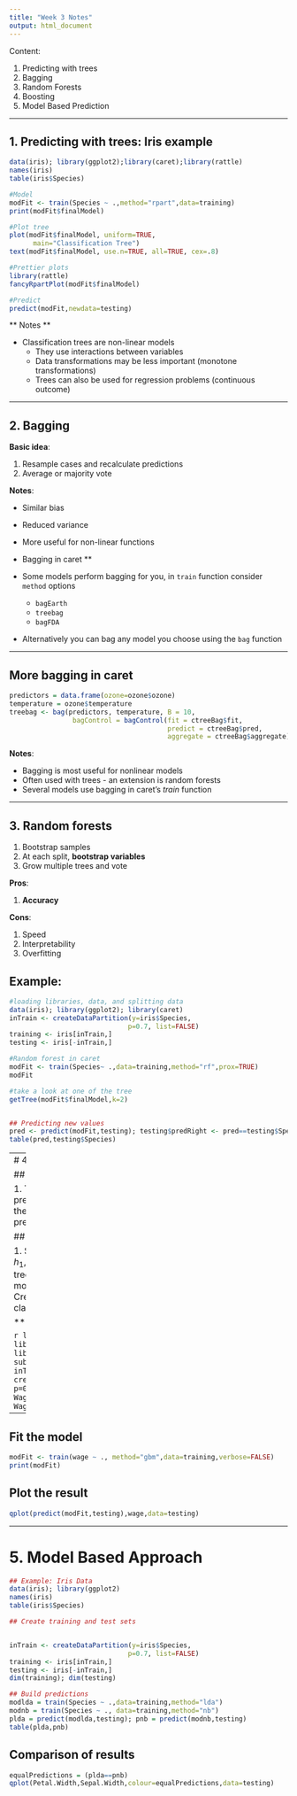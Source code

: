 ```yaml
---
title: "Week 3 Notes"
output: html_document
---
```

Content:

1. Predicting with trees
2. Bagging
3. Random Forests
4. Boosting
5. Model Based Prediction

---


## 1. Predicting with trees: Iris example
```r
data(iris); library(ggplot2);library(caret);library(rattle)
names(iris)
table(iris$Species)

#Model
modFit <- train(Species ~ .,method="rpart",data=training)
print(modFit$finalModel)

#Plot tree
plot(modFit$finalModel, uniform=TRUE, 
      main="Classification Tree")
text(modFit$finalModel, use.n=TRUE, all=TRUE, cex=.8)

#Prettier plots
library(rattle)
fancyRpartPlot(modFit$finalModel)

#Predict
predict(modFit,newdata=testing)
```

** Notes **

* Classification trees are non-linear models
  * They use interactions between variables
  * Data transformations may be less important (monotone transformations)
  * Trees can also be used for regression problems (continuous outcome)
  
---


## 2. Bagging

__Basic idea__: 

1. Resample cases and recalculate predictions
2. Average or majority vote

__Notes__:

* Similar bias 
* Reduced variance
* More useful for non-linear functions

* Bagging in caret ** 

* Some models perform bagging for you, in `train` function consider `method` options 
  * `bagEarth` 
  * `treebag`
  * `bagFDA`
* Alternatively you can bag any model you choose using the `bag` function

---

## More bagging in caret

```r
predictors = data.frame(ozone=ozone$ozone)
temperature = ozone$temperature
treebag <- bag(predictors, temperature, B = 10,
                bagControl = bagControl(fit = ctreeBag$fit,
                                        predict = ctreeBag$pred,
                                        aggregate = ctreeBag$aggregate))
```


__Notes__:

* Bagging is most useful for nonlinear models
* Often used with trees - an extension is random forests
* Several models use bagging in caret's _train_ function


---


## 3. Random forests

1. Bootstrap samples
2. At each split, **bootstrap variables**
3. Grow multiple trees and vote

__Pros__:

1. **Accuracy**

__Cons__:

1. Speed
2. Interpretability
3. Overfitting

## Example:

```r
#loading libraries, data, and splitting data
data(iris); library(ggplot2); library(caret)
inTrain <- createDataPartition(y=iris$Species,
                              p=0.7, list=FALSE)
training <- iris[inTrain,]
testing <- iris[-inTrain,]

#Random forest in caret
modFit <- train(Species~ .,data=training,method="rf",prox=TRUE)
modFit

#take a look at one of the tree
getTree(modFit$finalModel,k=2)


## Predicting new values
pred <- predict(modFit,testing); testing$predRight <- pred==testing$Species
table(pred,testing$Species)
```

---
# 4. Boosting

## Basic idea

1. Take lots of (possibly) weak predictors
2. Weight them and add them up
3. Get a stronger predictor


## Basic idea behind boosting

1. Start with a set of classifiers $h_1,\ldots,h_k$
  * Examples: All possible trees, all possible regression models, all possible cutoffs.
2. Create a classifier that combines classification


** Wage Example **

```r
library(ISLR); data(Wage); library(ggplot2); library(caret);
Wage <- subset(Wage,select=-c(logwage))
inTrain <- createDataPartition(y=Wage$wage,
                              p=0.7, list=FALSE)
training <- Wage[inTrain,]; testing <- Wage[-inTrain,]
```

---

## Fit the model

```r
modFit <- train(wage ~ ., method="gbm",data=training,verbose=FALSE)
print(modFit)
```

## Plot the result
```r
qplot(predict(modFit,testing),wage,data=testing)
```

---

# 5. Model Based Approach
```r
## Example: Iris Data
data(iris); library(ggplot2)
names(iris)
table(iris$Species)

## Create training and test sets


inTrain <- createDataPartition(y=iris$Species,
                              p=0.7, list=FALSE)
training <- iris[inTrain,]
testing <- iris[-inTrain,]
dim(training); dim(testing)

## Build predictions
modlda = train(Species ~ .,data=training,method="lda")
modnb = train(Species ~ ., data=training,method="nb")
plda = predict(modlda,testing); pnb = predict(modnb,testing)
table(plda,pnb)
```

## Comparison of results
```r
equalPredictions = (plda==pnb)
qplot(Petal.Width,Sepal.Width,colour=equalPredictions,data=testing)
```
